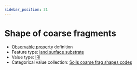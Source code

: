 ```yaml
---
sidebar_position: 21
---
```



# Shape of coarse fragments

- [Observable property](/viewers/dawe-vocabs?uri=https://linked.data.gov.au/def/test/dawe-cv/13c64e0f-4e24-4081-9744-2744599914c9) definition
- Feature type: [land surface substrate](http://linked.data.gov.au/def/tern-cv/aef12cd6-3826-4988-a54c-8578d3fb4c8d)
- Value type: [IRI](https://w3id.org/tern/ontologies/tern/IRI)
- Categorical value collection: [Soils coarse frag shapes codes](/viewers/dawe-vocabs?uri=https://linked.data.gov.au/def/test/dawe-cv/5f1dfe31-57a7-4916-bfc2-f42c9ae1ddba)

<Example protocolModule="plot-soil-description" observableProperty="https://linked.data.gov.au/def/test/dawe-cv/13c64e0f-4e24-4081-9744-2744599914c9" />
